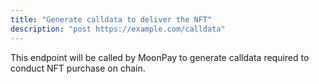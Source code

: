 ```yaml
---
title: "Generate calldata to deliver the NFT"
description: "post https://example.com/calldata"
---
```


This endpoint will be called by MoonPay to generate calldata required to conduct NFT purchase on chain.
